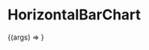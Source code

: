 

<Meta title="Molecules | HorizontalBarChart" component={HorizontalBarChart} />

# HorizontalBarChart

<Preview>
  <Story
    name="Basic"
    args={{
      data: [
        { name: 'Monday', count: 5, percent: 12 },
        { name: 'Tuesday', count: 7, percent: 15 },
        { name: 'Wednesday', count: 9, percent: 18 },
        { name: 'Thursday', count: 1, percent: 1 },
        { name: 'Friday', count: 2, percent: 5 },
        { name: 'Saturday', count: 0, percent: 0 },
        { name: 'Sunday', count: 8, percent: 3 },
      ],
    }}
  >
    {(args) => <HorizontalBarChart {...args} />}
  </Story>
</Preview>

<Props story="Basic" />
